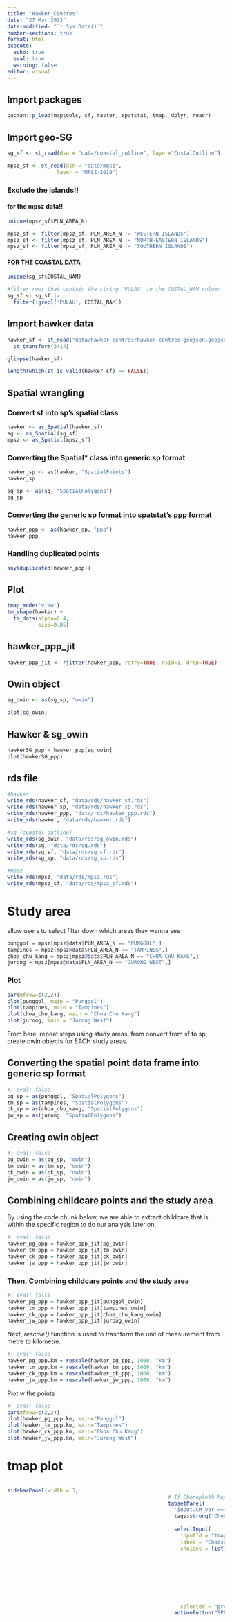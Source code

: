 ```yaml
---
title: "Hawker_Centres"
date: "27 Mar 2023"
date-modified: "`r Sys.Date()`"
number-sections: true
format: html
execute: 
  echo: true
  eval: true
  warning: false
editor: visual
---
```


## Import packages

```r
pacman::p_load(maptools, sf, raster, spatstat, tmap, dplyr, readr)
```

## Import geo-SG

```r
sg_sf <- st_read(dsn = "data/coastal_outline", layer="CostalOutline")
```

```r
mpsz_sf <- st_read(dsn = "data/mpsz", 
                layer = "MPSZ-2019")
```

### Exclude the islands!!

#### for the mpsz data!!

```r
unique(mpsz_sf$PLN_AREA_N)
```

```r
mpsz_sf <- filter(mpsz_sf, PLN_AREA_N != "WESTERN ISLANDS")
mpsz_sf <- filter(mpsz_sf, PLN_AREA_N != "NORTH-EASTERN ISLANDS")
mpsz_sf <- filter(mpsz_sf, PLN_AREA_N != "SOUTHERN ISLANDS")
```

#### FOR THE COASTAL DATA

```r
unique(sg_sf$COSTAL_NAM)
```

```r
#filter rows that contain the string 'PULAU' in the COSTAL_NAM column
sg_sf <- sg_sf |> 
  filter(!grepl('PULAU', COSTAL_NAM))
```




## Import hawker data

```r
hawker_sf <- st_read("data/hawker-centres/hawker-centres-geojson.geojson") |>
  st_transform(3414)
```

```r
glimpse(hawker_sf)
```

```r
length(which(st_is_valid(hawker_sf) == FALSE))
```


## Spatial wrangling

### Convert sf into sp's spatial class

```r
hawker <- as_Spatial(hawker_sf)
sg <- as_Spatial(sg_sf)
mpsz <- as_Spatial(mpsz_sf)
```

### Converting the Spatial\* class into generic sp format

```r
hawker_sp <- as(hawker, "SpatialPoints")
hawker_sp
```

```r
sg_sp <- as(sg, "SpatialPolygons")
sg_sp
```

### Converting the generic sp format into spatstat's ppp format

```r
hawker_ppp <- as(hawker_sp, "ppp")
hawker_ppp
```

### Handling duplicated points

```r
any(duplicated(hawker_ppp))
```

## Plot

```r
tmap_mode('view')
tm_shape(hawker) +
  tm_dots(alpha=0.4, 
          size=0.05)
```

## hawker_ppp_jit
```r
hawker_ppp_jit <- rjitter(hawker_ppp, retry=TRUE, nsim=1, drop=TRUE)
```






## Owin object

```r
sg_owin <- as(sg_sp, "owin")
```

```r
plot(sg_owin)
```

## Hawker & sg_owin
```r
hawkerSG_ppp = hawker_ppp[sg_owin]
plot(hawkerSG_ppp)
```

## rds file
```r
#hawker
write_rds(hawker_sf, "data/rds/hawker_sf.rds")
write_rds(hawker_sp, "data/rds/hawker_sp.rds")
write_rds(hawker_ppp, "data/rds/hawker_ppp.rds")
write_rds(hawker, "data/rds/hawker.rds")

#sg (coastal outline)
write_rds(sg_owin, "data/rds/sg_owin.rds")
write_rds(sg, "data/rds/sg.rds")
write_rds(sg_sf, "data/rds/sg_sf.rds")
write_rds(sg_sp, "data/rds/sg_sp.rds")

#mpsz
write_rds(mpsz, "data/rds/mpsz.rds")
write_rds(mpsz_sf, "data/rds/mpsz_sf.rds")
```




# Study area

allow users to select filter down which areas they wanna see

```r
punggol = mpsz[mpsz@data$PLN_AREA_N == "PUNGGOL",]
tampines = mpsz[mpsz@data$PLN_AREA_N == "TAMPINES",]
choa_chu_kang = mpsz[mpsz@data$PLN_AREA_N == "CHOA CHU KANG",]
jurong = mpsz[mpsz@data$PLN_AREA_N == "JURONG WEST",]
```

### Plot

```r
par(mfrow=c(2,2))
plot(punggol, main = "Punggol")
plot(tampines, main = "Tampines")
plot(choa_chu_kang, main = "Choa Chu Kang")
plot(jurong, main = "Jurong West")
```

From here, repeat steps using study areas, from convert from sf to sp, create owin objects for EACH study areas.

## Converting the spatial point data frame into generic sp format
```r
#| eval: false
pg_sp = as(punggol, "SpatialPolygons")
tm_sp = as(tampines, "SpatialPolygons")
ck_sp = as(choa_chu_kang, "SpatialPolygons")
jw_sp = as(jurong, "SpatialPolygons")
```



## Creating owin object
```r
#| eval: false
pg_owin = as(pg_sp, "owin")
tm_owin = as(tm_sp, "owin")
ck_owin = as(ck_sp, "owin")
jw_owin = as(jw_sp, "owin")
```


## Combining childcare points and the study area
By using the code chunk below, we are able to extract childcare that is within the specific region to do our analysis later on.

```r
#| eval: false
hawker_pg_ppp = hawker_ppp_jit[pg_owin]
hawker_tm_ppp = hawker_ppp_jit[tm_owin]
hawker_ck_ppp = hawker_ppp_jit[ck_owin]
hawker_jw_ppp = hawker_ppp_jit[jw_owin]
```



### Then, Combining childcare points and the study area

```r
#| eval: false
hawker_pg_ppp = hawker_ppp_jit[punggol_owin]
hawker_tm_ppp = hawker_ppp_jit[tampines_owin]
hawker_ck_ppp = hawker_ppp_jit[choa_chu_kang_owin]
hawker_jw_ppp = hawker_ppp_jit[jurong_owin]
```

Next, *rescale()* function is used to trasnform the unit of measurement from metre to kilometre.

```r
#| eval: false
hawker_pg_ppp.km = rescale(hawker_pg_ppp, 1000, "km")
hawker_tm_ppp.km = rescale(hawker_tm_ppp, 1000, "km")
hawker_ck_ppp.km = rescale(hawker_ck_ppp, 1000, "km")
hawker_jw_ppp.km = rescale(hawker_jw_ppp, 1000, "km")
```

Plot w the points

```r
#| eval: false
par(mfrow=c(2,2))
plot(hawker_pg_ppp.km, main="Punggol")
plot(hawker_tm_ppp.km, main="Tampines")
plot(hawker_ck_ppp.km, main="Choa Chu Kang")
plot(hawker_jw_ppp.km, main="Jurong West")
```


# tmap plot
```r

```











```r
sidebarPanel(width = 3,
                                                    # If Choropleth Mapping tabpanel is selected, this sidebarpanel below will be shown),
                                                    tabsetPanel(
                                                      'input.CM_var === "Choropleth Mapping"',
                                                      tags$strong("Choropleth Mapping Variable Inputs"),
                                                      
                                                      selectInput(
                                                        inputId = "tmap_style",
                                                        label = "Choose a style for the map:",
                                                        choices = list("sd" = "sd", 
                                                                       "equal" = "equal", 
                                                                       "pretty" = "pretty", 
                                                                       "quantile" = "quantile", 
                                                                       "kmeans" = "kmeans", 
                                                                       "hclust" = "hclust", 
                                                                       "bclust" = "bclust", 
                                                                       "fisher" = "fisher", 
                                                                       "jenks" = "jenks"),
                                                        selected = "pretty"),
                                                      actionButton("SPPA_Run_KDE", "Run Analysis")
```



